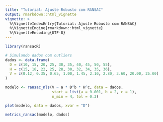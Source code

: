 ```yaml
---
title: "Tutorial: Ajuste Robusto com RANSAC"
output: rmarkdown::html_vignette
vignette: >
  %\VignetteIndexEntry{Tutorial: Ajuste Robusto com RANSAC}
  %\VignetteEngine{rmarkdown::html_vignette}
  %\VignetteEncoding{UTF-8}
---
```


```r
library(ransacR)

# Simulando dados com outliers
dados <- data.frame(
  D = c(10, 15, 20, 25, 30, 35, 40, 45, 50, 55),
  H = c(15, 18, 22, 25, 28, 30, 32, 34, 35, 36),
  V = c(0.12, 0.35, 0.65, 1.00, 1.45, 2.10, 2.80, 3.60, 20.00, 25.00)
)

modelo <- ransac_nls(V ~ a * D^b * H^c, data = dados,
                     start = list(a = 0.001, b = 2, c = 1),
                     n_min = 4, tol = 0.3)

plot(modelo, data = dados, xvar = "D")

metrics_ransac(modelo, dados)
```

